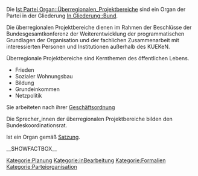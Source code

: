 Die [[Ist Partei Organ::Überregionalen_Projektbereiche]] sind ein Organ der Partei in der Gliederung [[In Gliederung::Bund]]. 

Die überregionalen Projektbereiche dienen im Rahmen der Beschlüsse der Bundesgesamtkonferenz der Weiterentwicklung der programmatischen Grundlagen der Organisation und der fachlichen Zusammenarbeit mit interessierten Personen und Institutionen außerhalb des KUEKeN. 

Überregionale Projektbereiche sind Kernthemen des öffentlichen Lebens.

* Frieden
* Sozialer Wohnungsbau
* Bildung
* Grundeinkommen
* Netzpolitik

Sie arbeiteten nach ihrer [[Hat Geschäftsordnung::Go|Geschäftsordnung]]

Die Sprecher_innen der überregionalen Projektbereiche bilden den Bundeskoordinationsrat.

Ist ein Organ gemäß [[Ist definiert in Satzung::Satzung#.C2.A7_12_Die_.C3.BCberregionalen_Projektbereiche|Satzung]].

__SHOWFACTBOX__

[[Kategorie:Planung]]
[[Kategorie:inBearbeitung]]
[[Kategorie:Formalien]]
[[Kategorie:Parteiorganisation]]